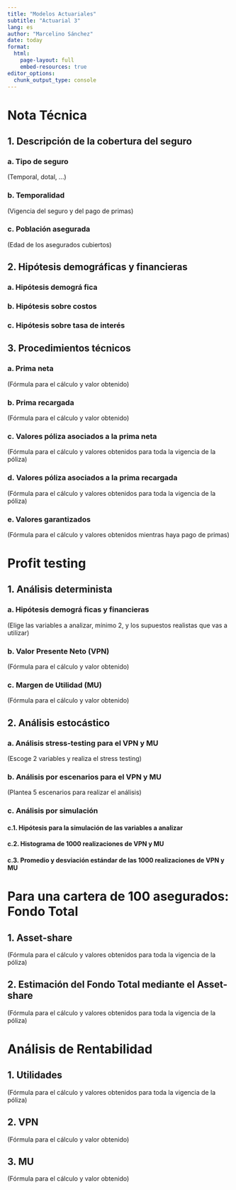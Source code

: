 ```yaml
---
title: "Modelos Actuariales"
subtitle: "Actuarial 3"
lang: es
author: "Marcelino Sánchez"
date: today
format:
  html:
    page-layout: full
    embed-resources: true
editor_options: 
  chunk_output_type: console
---
```


# Nota Técnica

## 1. Descripción de la cobertura del seguro

### a. Tipo de seguro

(Temporal, dotal, ...)

### b. Temporalidad

(Vigencia del seguro y del pago de primas)

### c. Población asegurada

(Edad de los asegurados cubiertos)

## 2. Hipótesis demográficas y financieras

### a. Hipótesis demográ fica

### b. Hipótesis sobre costos

### c. Hipótesis sobre tasa de interés

## 3. Procedimientos técnicos

### a. Prima neta

(Fórmula para el cálculo y valor obtenido)

### b. Prima recargada

(Fórmula para el cálculo y valor obtenido)

### c. Valores póliza asociados a la prima neta

(Fórmula para el cálculo y valores obtenidos para toda la vigencia de la póliza)

### d. Valores póliza asociados a la prima recargada

(Fórmula para el cálculo y valores obtenidos para toda la vigencia de la póliza)

### e. Valores garantizados

(Fórmula para el cálculo y valores obtenidos mientras haya pago de primas)

# Profit testing

## 1. Análisis determinista

### a. Hipótesis demográ ficas y financieras

(Elige las variables a analizar, mínimo 2, y los supuestos realistas que vas a utilizar)

### b. Valor Presente Neto (VPN)

(Fórmula para el cálculo y valor obtenido)

### c. Margen de Utilidad (MU)

(Fórmula para el cálculo y valor obtenido)

## 2. Análisis estocástico

### a. Análisis stress-testing para el VPN y MU

(Escoge 2 variables y realiza el stress testing)

### b. Análisis por escenarios para el VPN y MU

(Plantea 5 escenarios para realizar el análisis)

### c. Análisis por simulación

#### c.1. Hipótesis para la simulación de las variables a analizar

#### c.2. Histograma de 1000 realizaciones de VPN y MU

#### c.3. Promedio y desviación estándar de las 1000 realizaciones de VPN y MU

# Para una cartera de 100 asegurados: Fondo Total

## 1. Asset-share

(Fórmula para el cálculo y valores obtenidos para toda la vigencia de la póliza)

## 2. Estimación del Fondo Total mediante el Asset-share

(Fórmula para el cálculo y valores obtenidos para toda la vigencia de la póliza)

# Análisis de Rentabilidad

## 1. Utilidades

(Fórmula para el cálculo y valores obtenidos para toda la vigencia de la póliza)

## 2. VPN

(Fórmula para el cálculo y valor obtenido)

## 3. MU

(Fórmula para el cálculo y valor obtenido)